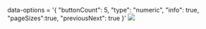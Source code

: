 


<Meta title="Grid/Generic Configurations/Pagination" component={grid} />

 data-options = '&#123; "buttonCount": 5, "type": "numeric", "info": true, "pageSizes":true, "previousNext": true &#125;'
<img src={imgUrl} className="grid-img"/>

